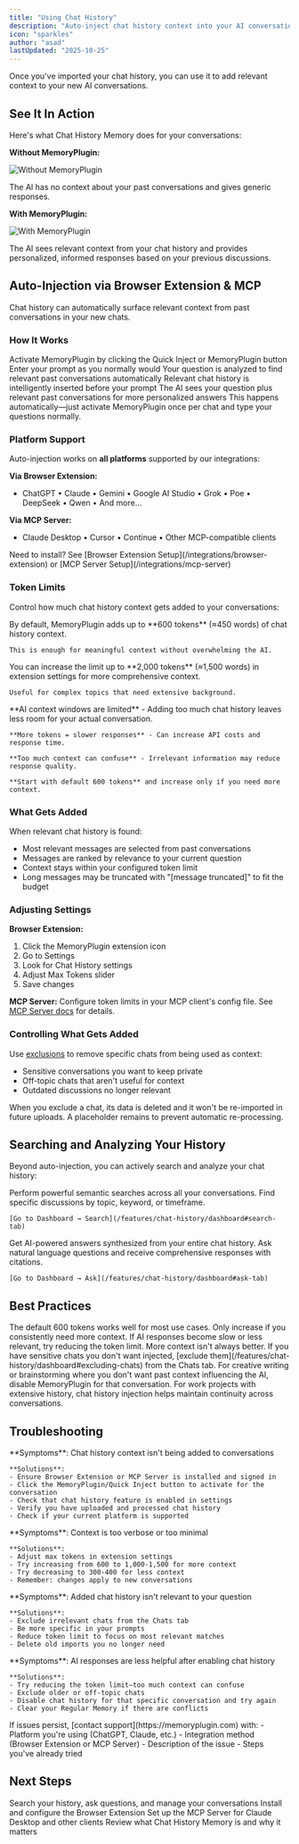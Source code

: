 ```yaml
---
title: "Using Chat History"
description: "Auto-inject chat history context into your AI conversations"
icon: "sparkles"
author: "asad"
lastUpdated: "2025-10-25"
---
```



<ArticleInfo author="asad" lastUpdated="2025-10-25" />

Once you've imported your chat history, you can use it to add relevant context to your new AI conversations.

## See It In Action

Here's what Chat History Memory does for your conversations:

**Without MemoryPlugin:**

![Without MemoryPlugin](/images/chat-history/mcp-without-memoryplugin.png)

The AI has no context about your past conversations and gives generic responses.

**With MemoryPlugin:**

![With MemoryPlugin](/images/chat-history/mcp-with-memoryplugin.png)

The AI sees relevant context from your chat history and provides personalized, informed responses based on your previous discussions.

## Auto-Injection via Browser Extension & MCP

Chat history can automatically surface relevant context from past conversations in your new chats.

### How It Works

<Steps>
  <Step title="You start a conversation">
    Activate MemoryPlugin by clicking the Quick Inject or MemoryPlugin button
  </Step>

  <Step title="You type your question">
    Enter your prompt as you normally would
  </Step>

  <Step title="Relevant context is found">
    Your question is analyzed to find relevant past conversations automatically
  </Step>

  <Step title="Context is added">
    Relevant chat history is intelligently inserted before your prompt
  </Step>

  <Step title="AI responds with context">
    The AI sees your question plus relevant past conversations for more personalized answers
  </Step>
</Steps>

<Info>
This happens automatically—just activate MemoryPlugin once per chat and type your questions normally.
</Info>

### Platform Support

Auto-injection works on **all platforms** supported by our integrations:

**Via Browser Extension:**
- ChatGPT • Claude • Gemini • Google AI Studio • Grok • Poe • DeepSeek • Qwen • And more...

**Via MCP Server:**
- Claude Desktop • Cursor • Continue • Other MCP-compatible clients

<Note>
Need to install? See [Browser Extension Setup](/integrations/browser-extension) or [MCP Server Setup](/integrations/mcp-server)
</Note>

### Token Limits

Control how much chat history context gets added to your conversations:

<AccordionGroup>
  <Accordion title="Default: 600 tokens" icon="gauge">
    By default, MemoryPlugin adds up to **600 tokens** (≈450 words) of chat history context.

    This is enough for meaningful context without overwhelming the AI.
  </Accordion>

  <Accordion title="Maximum: 2,000 tokens" icon="gauge-high">
    You can increase the limit up to **2,000 tokens** (≈1,500 words) in extension settings for more comprehensive context.

    Useful for complex topics that need extensive background.
  </Accordion>

  <Accordion title="Why limit tokens?" icon="question">
    **AI context windows are limited** - Adding too much chat history leaves less room for your actual conversation.

    **More tokens = slower responses** - Can increase API costs and response time.

    **Too much context can confuse** - Irrelevant information may reduce response quality.

    **Start with default 600 tokens** and increase only if you need more context.
  </Accordion>
</AccordionGroup>

### What Gets Added

When relevant chat history is found:
- Most relevant messages are selected from past conversations
- Messages are ranked by relevance to your current question
- Context stays within your configured token limit
- Long messages may be truncated with "[message truncated]" to fit the budget

### Adjusting Settings

**Browser Extension:**
1. Click the MemoryPlugin extension icon
2. Go to Settings
3. Look for Chat History settings
4. Adjust Max Tokens slider
5. Save changes

**MCP Server:**
Configure token limits in your MCP client's config file. See [MCP Server docs](/integrations/mcp-server) for details.

### Controlling What Gets Added

Use [exclusions](/features/chat-history/dashboard#excluding-chats) to remove specific chats from being used as context:
- Sensitive conversations you want to keep private
- Off-topic chats that aren't useful for context
- Outdated discussions no longer relevant

When you exclude a chat, its data is deleted and it won't be re-imported in future uploads. A placeholder remains to prevent automatic re-processing.

## Searching and Analyzing Your History

Beyond auto-injection, you can actively search and analyze your chat history:

<CardGroup cols={2}>
  <Card title="Search Your History" icon="magnifying-glass">
    Perform powerful semantic searches across all your conversations. Find specific discussions by topic, keyword, or timeframe.

    [Go to Dashboard → Search](/features/chat-history/dashboard#search-tab)
  </Card>
  <Card title="Ask Questions" icon="message-question">
    Get AI-powered answers synthesized from your entire chat history. Ask natural language questions and receive comprehensive responses with citations.

    [Go to Dashboard → Ask](/features/chat-history/dashboard#ask-tab)
  </Card>
</CardGroup>

## Best Practices

<AccordionGroup>
  <Accordion title="Start with default token limits" icon="play">
    The default 600 tokens works well for most use cases. Only increase if you consistently need more context.
  </Accordion>

  <Accordion title="Monitor performance" icon="gauge">
    If AI responses become slow or less relevant, try reducing the token limit. More context isn't always better.
  </Accordion>

  <Accordion title="Use exclusions for privacy" icon="eye-slash">
    If you have sensitive chats you don't want injected, [exclude them](/features/chat-history/dashboard#excluding-chats) from the Chats tab.
  </Accordion>

  <Accordion title="Disable for creative tasks" icon="lightbulb">
    For creative writing or brainstorming where you don't want past context influencing the AI, disable MemoryPlugin for that conversation.
  </Accordion>

  <Accordion title="Enable for ongoing projects" icon="folder">
    For work projects with extensive history, chat history injection helps maintain continuity across conversations.
  </Accordion>
</AccordionGroup>

## Troubleshooting

<AccordionGroup>
  <Accordion title="Context Not Appearing" icon="message-slash">
    **Symptoms**: Chat history context isn't being added to conversations

    **Solutions**:
    - Ensure Browser Extension or MCP Server is installed and signed in
    - Click the MemoryPlugin/Quick Inject button to activate for the conversation
    - Check that chat history feature is enabled in settings
    - Verify you have uploaded and processed chat history
    - Check if your current platform is supported
  </Accordion>

  <Accordion title="Too Much / Too Little Context" icon="arrows-left-right">
    **Symptoms**: Context is too verbose or too minimal

    **Solutions**:
    - Adjust max tokens in extension settings
    - Try increasing from 600 to 1,000-1,500 for more context
    - Try decreasing to 300-400 for less context
    - Remember: changes apply to new conversations
  </Accordion>

  <Accordion title="Irrelevant Context Appearing" icon="filter">
    **Symptoms**: Added chat history isn't relevant to your question

    **Solutions**:
    - Exclude irrelevant chats from the Chats tab
    - Be more specific in your prompts
    - Reduce token limit to focus on most relevant matches
    - Delete old imports you no longer need
  </Accordion>

  <Accordion title="AI Seems Confused" icon="circle-question">
    **Symptoms**: AI responses are less helpful after enabling chat history

    **Solutions**:
    - Try reducing the token limit—too much context can confuse
    - Exclude older or off-topic chats
    - Disable chat history for that specific conversation and try again
    - Clear your Regular Memory if there are conflicts
  </Accordion>
</AccordionGroup>

<Warning>
If issues persist, [contact support](https://memoryplugin.com) with:
- Platform you're using (ChatGPT, Claude, etc.)
- Integration method (Browser Extension or MCP Server)
- Description of the issue
- Steps you've already tried
</Warning>

## Next Steps

<CardGroup cols={2}>
  <Card
    title="View Dashboard"
    icon="table-columns"
    href="/features/chat-history/dashboard"
  >
    Search your history, ask questions, and manage your conversations
  </Card>
  <Card
    title="Browser Extension Setup"
    icon="chrome"
    href="/integrations/browser-extension"
  >
    Install and configure the Browser Extension
  </Card>
  <Card
    title="MCP Server Setup"
    icon="server"
    href="/integrations/mcp-server"
  >
    Set up the MCP Server for Claude Desktop and other clients
  </Card>
  <Card
    title="Back to Introduction"
    icon="arrow-left"
    href="/features/chat-history/introduction"
  >
    Review what Chat History Memory is and why it matters
  </Card>
</CardGroup>
